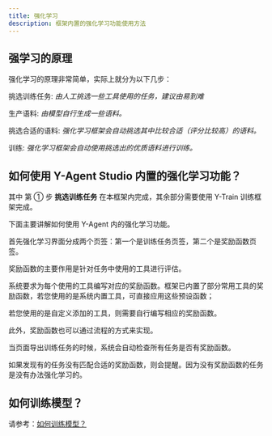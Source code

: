 ```yaml
---
title: 强化学习
description: 框架内置的强化学习功能使用方法
---
```


## 强学习的原理

强化学习的原理非常简单，实际上就分为以下几步：

<Steps>
<Step>

挑选训练任务:
   _由人工挑选一些工具使用的任务，建议由易到难_

</Step>
<Step>

生产语料:
   _由模型自行生成一些语料。_

</Step>
<Step>

挑选合适的语料:
    _强化学习框架会自动挑选其中比较合适（评分比较高）的语料。_

</Step>
<Step>

训练:
    _强化学习框架会自动使用挑选出的优质语料进行训练。_

</Step>
</Steps>


## 如何使用 Y-Agent Studio 内置的强化学习功能？
其中 第 ① 步 **挑选训练任务** 在本框架内完成，其余部分需要使用 Y-Train 训练框架完成。

下面主要讲解如何使用 Y-Agent 内的强化学习功能。

首先强化学习界面分成两个页签：第一个是训练任务页签，第二个是奖励函数页签。


奖励函数的主要作用是针对任务中使用的工具进行评估。

系统要求为每个使用的工具编写对应的奖励函数。框架已内置了部分常用工具的奖励函数，若您使用的是系统内置工具，可直接应用这些预设函数；

若您使用的是自定义添加的工具，则需要自行编写相应的奖励函数。

此外，奖励函数也可以通过流程的方式来实现。

当页面导出训练任务的时候，系统会自动检查所有任务是否有奖励函数。

如果发现有的任务没有匹配合适的奖励函数，则会提醒。因为没有奖励函数的任务是没有办法强化学习的。

## 如何训练模型？

请参考：[如何训练模型？](../y-trainer/introduction)
